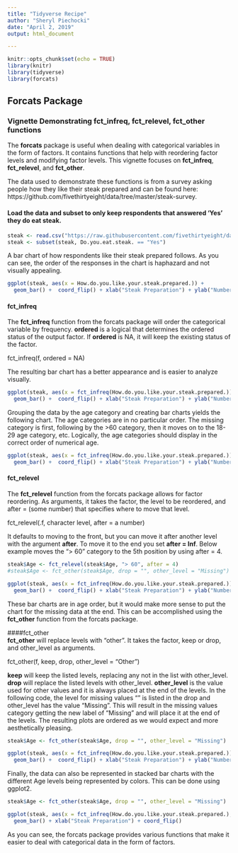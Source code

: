 ---
title: "Tidyverse Recipe"
author: "Sheryl Piechocki"
date: "April 2, 2019"
output: html_document

---

```{r setup, include=FALSE}
knitr::opts_chunk$set(echo = TRUE)
library(knitr)
library(tidyverse)
library(forcats)
```

## Forcats Package  
### Vignette Demonstrating fct_infreq, fct_relevel, fct_other functions  

The **forcats** package is useful when dealing with categorical variables in the form of factors.  It contains functions that help with reordering factor levels and modifying factor levels.  This vignette focuses on **fct_infreq**, **fct_relevel**, and **fct_other**. 

The data used to demonstrate these functions is from a survey asking people how they like their steak prepared and can be found here: https://github.com/fivethirtyeight/data/tree/master/steak-survey.  

#### Load the data and subset to only keep respondents that answered 'Yes' they do eat steak.    

```{r load, warning=FALSE, message=FALSE}
steak <- read.csv("https://raw.githubusercontent.com/fivethirtyeight/data/master/steak-survey/steak-risk-survey.csv")
steak <- subset(steak, Do.you.eat.steak. == "Yes")
```

A bar chart of how respondents like their steak prepared follows. As you can see, the order of the responses in the chart is haphazard and not visually appealing.    

```{r chart, warning=FALSE, message=FALSE}
ggplot(steak, aes(x = How.do.you.like.your.steak.prepared.)) + 
  geom_bar() +  coord_flip() + xlab("Steak Preparation") + ylab("Number of Respondents")
```

#### fct_infreq  
The **fct_infreq** function from the forcats package will order the categorical variable by frequency.  **ordered** is a logical that determines the ordered status of the output factor.  If **ordered** is NA, it will keep the existing status of the factor.  

fct_infreq(f, ordered = NA)  

The resulting bar chart has a better appearance and is easier to analyze visually.  
```{r freq, warning=FALSE, message=FALSE}
ggplot(steak, aes(x = fct_infreq(How.do.you.like.your.steak.prepared.))) + 
  geom_bar() +  coord_flip() + xlab("Steak Preparation") + ylab("Number of Respondents")
```

Grouping the data by the age category and creating bar charts yields the following chart.  The age categories are in no particular order.  The missing category is first, following by the >60 category, then it moves on to the 18-29 age category, etc.  Logically, the age categories should display in the correct order of numerical age.  
```{r age, warning=FALSE, message=FALSE}
ggplot(steak, aes(x = fct_infreq(How.do.you.like.your.steak.prepared.))) + 
  geom_bar() +  coord_flip() + xlab("Steak Preparation") + ylab("Number of Respondents") + facet_wrap(~Age)
```

#### fct_relevel  
The **fct_relevel** function from the forcats package allows for factor reordering.  As arguments, it takes the factor, the level to be reordered, and after = (some number) that specifies where to move that level.  

fct_relevel(.f, character level, after = a number)  

It defaults to moving to the front, but you can move it after another level with the argument **after**. To move it to the end you set **after = Inf**.  Below example moves the "> 60" category to the 5th position by using after = 4.   
```{r relevel, warning=FALSE, message=FALSE}

steak$Age <- fct_relevel(steak$Age, "> 60", after = 4)
#steak$Age <- fct_other(steak$Age, drop = "", other_level = "Missing")

ggplot(steak, aes(x = fct_infreq(How.do.you.like.your.steak.prepared.))) + 
  geom_bar() +  coord_flip() + xlab("Steak Preparation") + ylab("Number of Respondents") + facet_wrap(~Age)

```

These bar charts are in age order, but it would make more sense to put the chart for the missing data at the end.  This can be accomplished using the **fct_other** function from the forcats package.  

####fct_other  
**fct_other** will replace levels with "other".  It takes the factor, keep or drop, and other_level as arguments.  

fct_other(f, keep, drop, other_level = "Other")  

**keep** will keep the listed levels, replacing any not in the list with other_level.  **drop** will replace the listed levels with other_level.  **other_level** is the value used for other values and it is always placed at the end of the levels.  In the following code, the level for missing values "" is listed in the drop and other_level has the value "Missing".  This will result in the missing values category getting the new label of "Missing" and will place it at the end of the levels.  The resulting plots are ordered as we would expect and more aesthetically pleasing.   
```{r relevel2, warning=FALSE, message=FALSE}

steak$Age <- fct_other(steak$Age, drop = "", other_level = "Missing")

ggplot(steak, aes(x = fct_infreq(How.do.you.like.your.steak.prepared.))) + 
  geom_bar() +  coord_flip() + xlab("Steak Preparation") + ylab("Number of Respondents") + facet_wrap(~Age)

```

Finally, the data can also be represented in stacked bar charts with the different Age levels being represented by colors. This can be done using ggplot2.  

```r

steak$Age <- fct_other(steak$Age, drop = "", other_level = "Missing")

ggplot(steak, aes(x = fct_infreq(How.do.you.like.your.steak.prepared.), fill=Age)) + 
  geom_bar() + xlab("Steak Preparation") + coord_flip() 

```


As you can see, the forcats package provides various functions that make it easier to deal with categorical data in the form of factors.   